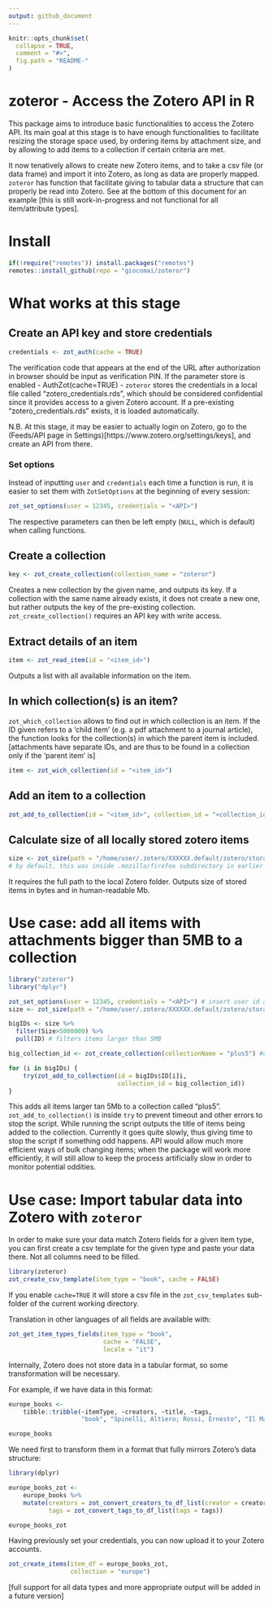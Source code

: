 ```yaml
---
output: github_document
---
```


<!-- README.md is generated from README.Rmd. Please edit that file -->

```r
knitr::opts_chunk$set(
  collapse = TRUE,
  comment = "#>",
  fig.path = "README-"
)
```

# zoteror - Access the Zotero API in R

This package aims to introduce basic functionalities to access the Zotero API. Its main goal at this stage is to have enough functionalities to facilitate resizing the storage space used, by ordering items by attachment size, and by allowing to add items to a collection if certain criteria are met.

It now tenatively allows to create new Zotero items, and to take a csv file (or data frame) and import it into Zotero, as long as data are properly mapped. `zoteror` has function that facilitate giving to tabular data a structure that can properly be read into Zotero. See at the bottom of this document for an example [this is still work-in-progress and not functional for all item/attribute types].

# Install

```r
if(!require("remotes")) install.packages("remotes")
remotes::install_github(repo = "giocomai/zoteror")
```

# What works at this stage

## Create an API key and store credentials
```r
credentials <- zot_auth(cache = TRUE)
```
The verification code that appears at the end of the URL after authorization in browser should be input as verification PIN. If the parameter store is enabled - AuthZot(cache=TRUE) - `zoteror` stores the credentials in a local file called "zotero_credentials.rds", which should be considered confidential since it provides access to a given Zotero account. If a pre-existing "zotero_credentials.rds" exists, it is loaded automatically.

N.B. At this stage, it may be easier to actually login on Zotero, go to the (Feeds/API page in Settings)[https://www.zotero.org/settings/keys], and create an API from there.

### Set options
Instead of inputting `user` and `credentials` each time a function is run, it is easier to set them with `ZotSetOptions` at the beginning of every session:

```r
zot_set_options(user = 12345, credentials = "<API>")
```

The respective parameters can then be left empty (`NULL`, which is default) when calling functions. 

## Create a collection
```r
key <- zot_create_collection(collection_name = "zoteror") 
```
Creates a new collection by the given name, and outputs its key. If a collection with the same name already exists, it does not create a new one, but rather outputs the key of the pre-existing collection. `zot_create_collection()` requires an API key with write access.

## Extract details of an item
```r
item <- zot_read_item(id = "<item_id>")

```
Outputs a list with all available information on the item. 

## In which collection(s) is an item?
`zot_which_collection` allows to find out in which collection is an item. If the ID given refers to a 'child item' (e.g. a pdf attachment to a journal article), the function looks for the collection(s) in which the parent item is included. [attachments have separate IDs, and are thus to be found in a collection only if the 'parent item' is]

```r
item <- zot_wich_collection(id = "<item_id>")
```

## Add an item to a collection

```r
zot_add_to_collection(id = "<item_id>", collection_id = "<collection_id>")
```

## Calculate size of all locally stored zotero items

```r
size <- zot_size(path = "/home/user/.zotero/XXXXXX.default/zotero/storage")
# by default, this was inside .mozilla/firefox subdirectory in earlier versions
```

It requires the full path to the local Zotero folder. Outputs size of stored items in bytes and in human-readable Mb. 

# Use case: add all items with attachments bigger than 5MB to a collection

```r
library("zoteror")
library("dplyr")

zot_set_options(user = 12345, credentials = "<API>") # insert user id and API credentials
size <- zot_size(path = "/home/user/.zotero/XXXXXX.default/zotero/storage") # full path to Zotero storage folder

bigIDs <- size %>%
  filter(Size>5000000) %>%
  pull(ID) # filters items larger than 5MB

big_collection_id <- zot_create_collection(collectionName = "plus5") #creates collection "plus5", and if already existing simply outputs its key

for (i in bigIDs) {
    try(zot_add_to_collection(id = bigIDs$ID[i]i,
                              collection_id = big_collection_id))
}

```
This adds all items larger tan 5Mb to a collection called "plus5". `zot_add_to_collection()` is inside `try` to prevent timeout and other errors to stop the script. While running the script outputs the title of items being added to the collection. Currently it goes quite slowly, thus giving time to stop the script if something odd happens. API would allow much more efficient ways of bulk changing items; when the package will work more efficiently, it will still allow to keep the process artificially slow in order to monitor potential oddities.

# Use case: Import tabular data into Zotero with `zoteror`

In order to make sure your data match Zotero fields for a given item type, you can first create a csv template for the given type and paste your data there. Not all columns need to be filled.

```r
library(zoteror)
zot_create_csv_template(item_type = "book", cache = FALSE) 
```

If you enable `cache=TRUE` it will store a csv file in the `zot_csv_templates` sub-folder of the current working directory.

Translation in other languages of all fields are available with:

```r
zot_get_item_types_fields(item_type = "book",
                          cache = "FALSE",
                          locale = "it")
```

Internally, Zotero does not store data in a tabular format, so some transformation will be necessary.

For example, if we have data in this format:

```r
europe_books <- 
    tibble::tribble(~itemType, ~creators, ~title, ~tags,
                    "book", "Spinelli, Altiero; Rossi, Ernesto", "Il Manifesto di Ventotene", "europe; history")

europe_books
```

We need first to transform them in a format that fully mirrors Zotero's data structure:

```r
library(dplyr)

europe_books_zot <- 
    europe_books %>% 
    mutate(creators = zot_convert_creators_to_df_list(creator = creators), 
           tags = zot_convert_tags_to_df_list(tags = tags))

europe_books_zot

```

Having previously set your credentials, you can now upload it to your Zotero accounts.

```r
zot_create_items(item_df = europe_books_zot,
                 collection = "europe")
```

[full support for all data types and more appropriate output will be added in a future version]
